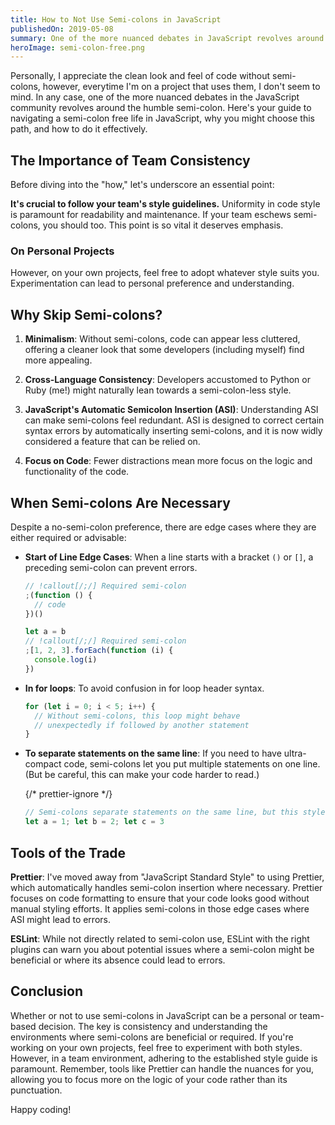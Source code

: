 ```yaml
---
title: How to Not Use Semi-colons in JavaScript
publishedOn: 2019-05-08
summary: One of the more nuanced debates in JavaScript revolves around the humble semi-colon. Here's your guide to navigating a semi-colon free life in JavaScript, why you might choose this path, and how to do it effectively.
heroImage: semi-colon-free.png
---
```


Personally, I appreciate the clean look and feel of code without semi-colons, however, everytime I'm on a project that uses them, I don't seem to mind. In any case, one of the more nuanced debates in the JavaScript community revolves around the humble semi-colon. Here's your guide to navigating a semi-colon free life in JavaScript, why you might choose this path, and how to do it effectively.

## The Importance of Team Consistency

Before diving into the "how," let's underscore an essential point:

**It's crucial to follow your team's style guidelines.** Uniformity in code style is paramount for readability and maintenance. If your team eschews semi-colons, you should too. This point is so vital it deserves emphasis.

### On Personal Projects

However, on your own projects, feel free to adopt whatever style suits you. Experimentation can lead to personal preference and understanding.

## Why Skip Semi-colons?

1. **Minimalism**: Without semi-colons, code can appear less cluttered, offering a cleaner look that some developers (including myself) find more appealing.

2. **Cross-Language Consistency**: Developers accustomed to Python or Ruby (me!) might naturally lean towards a semi-colon-less style.

3. **JavaScript's Automatic Semicolon Insertion (ASI)**: Understanding ASI can make semi-colons feel redundant. ASI is designed to correct certain syntax errors by automatically inserting semi-colons, and it is now widly considered a feature that can be relied on.

4. **Focus on Code**: Fewer distractions mean more focus on the logic and functionality of the code.

## When Semi-colons Are Necessary

Despite a no-semi-colon preference, there are edge cases where they are either required or advisable:

- **Start of Line Edge Cases**: When a line starts with a bracket `()` or `[]`, a preceding semi-colon can prevent errors.

  ```javascript
  // !callout[/;/] Required semi-colon
  ;(function () {
    // code
  })()

  let a = b
  // !callout[/;/] Required semi-colon
  ;[1, 2, 3].forEach(function (i) {
    console.log(i)
  })
  ```

- **In for loops**: To avoid confusion in for loop header syntax.

  ```javascript
  for (let i = 0; i < 5; i++) {
    // Without semi-colons, this loop might behave
    // unexpectedly if followed by another statement
  }
  ```

- **To separate statements on the same line**: If you need to have ultra-compact code, semi-colons let you put multiple statements on one line. (But be careful, this can make your code harder to read.)

  {/* prettier-ignore */}
  ```javascript
  // Semi-colons separate statements on the same line, but this style of code is not recommended
  let a = 1; let b = 2; let c = 3
  ```

## Tools of the Trade

**Prettier**: I've moved away from "JavaScript Standard Style" to using Prettier, which automatically handles semi-colon insertion where necessary. Prettier focuses on code formatting to ensure that your code looks good without manual styling efforts. It applies semi-colons in those edge cases where ASI might lead to errors.

**ESLint**: While not directly related to semi-colon use, ESLint with the right plugins can warn you about potential issues where a semi-colon might be beneficial or where its absence could lead to errors.

## Conclusion

Whether or not to use semi-colons in JavaScript can be a personal or team-based decision. The key is consistency and understanding the environments where semi-colons are beneficial or required. If you're working on your own projects, feel free to experiment with both styles. However, in a team environment, adhering to the established style guide is paramount. Remember, tools like Prettier can handle the nuances for you, allowing you to focus more on the logic of your code rather than its punctuation.

Happy coding!
